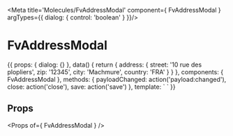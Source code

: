 
<Meta title='Molecules/FvAddressModal' component={ FvAddressModal } argTypes={{
  dialog: { control: 'boolean' }
}}/>

# FvAddressModal

<Canvas>
<Story name='Common' height='150px' args={{
  dialog: true
}}>{{
  props: {
    dialog: {}
  },
  data() {
    return {
      address: {
        street: '10 rue des plopliers',
        zip: '12345',
        city: 'Machmure',
        country: 'FRA'
      }
    }
  },
  components: { FvAddressModal },
  methods: {
    payloadChanged: action('payload:changed'),
    close: action('close'),
    save: action('save')
  },
  template: `<FvAddressModal
    :dialog=dialog
    :address=address
    @modal:payload:changed="payloadChanged"
    @modal:actions:close="close"
    @modal:actions:save="save"
  >
  </FvAddressModal>`
}}</Story>
</Canvas>

## Props

<Props of={ FvAddressModal } />
